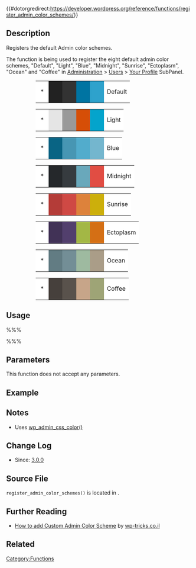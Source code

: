{{#dotorgredirect:https://developer.wordpress.org/reference/functions/register_admin_color_schemes/}}
== Description ==

Registers the default Admin color schemes.

The function is being used to register the eight default admin color schemes, "Default", "Light", "Blue", "Midnight",  "Sunrise", "Ectoplasm", "Ocean" and "Coffee" in [[Administration_Panels|Administration]] > [[Users Users SubPanel|Users]] > [[Users Your Profile SubPanel|Your Profile]] SubPanel.

<div>
::<table>
	<tr>
	<td style="background-color: #ffffff" title="fresh">&nbsp;*&nbsp;</td>
	<td style="background-color: #222" title="fresh">&nbsp;&nbsp;&nbsp;&nbsp;&nbsp;</td>
	<td style="background-color: #333" title="fresh">&nbsp;&nbsp;&nbsp;&nbsp;&nbsp;</td>
	<td style="background-color: #0074a2" title="fresh">&nbsp;&nbsp;&nbsp;&nbsp;&nbsp;</td>
	<td style="background-color: #2ea2cc" title="fresh">&nbsp;&nbsp;&nbsp;&nbsp;&nbsp;</td>
	<td style="background-color: #ffffff" title="fresh">Default</td>
	</tr>
</table>

<table>
	<tr>
	<td style="background-color: #ffffff" title="light">&nbsp;*&nbsp;</td>
	<td style="background-color: #e5e5e5" title="light">&nbsp;&nbsp;&nbsp;&nbsp;&nbsp;</td>
	<td style="background-color: #999" title="light">&nbsp;&nbsp;&nbsp;&nbsp;&nbsp;</td>
	<td style="background-color: #d64e07" title="light">&nbsp;&nbsp;&nbsp;&nbsp;&nbsp;</td>
	<td style="background-color: #04a4cc" title="light">&nbsp;&nbsp;&nbsp;&nbsp;&nbsp;</td>
	<td style="background-color: #ffffff" title="light">Light</td>
	</tr>
</table>

<table>
	<tr>
	<td style="background-color: #ffffff" title="blue">&nbsp;*&nbsp;</td>
	<td style="background-color: #096484" title="blue">&nbsp;&nbsp;&nbsp;&nbsp;&nbsp;</td>
	<td style="background-color: #4796b3" title="blue">&nbsp;&nbsp;&nbsp;&nbsp;&nbsp;</td>
	<td style="background-color: #52accc" title="blue">&nbsp;&nbsp;&nbsp;&nbsp;&nbsp;</td>
	<td style="background-color: #74B6CE" title="blue">&nbsp;&nbsp;&nbsp;&nbsp;&nbsp;</td>
	<td style="background-color: #ffffff" title="blue">Blue</td>
	</tr>
</table>

<table>
	<tr>
	<td style="background-color: #ffffff" title="midnight">&nbsp;*&nbsp;</td>
	<td style="background-color: #25282b" title="midnight">&nbsp;&nbsp;&nbsp;&nbsp;&nbsp;</td>
	<td style="background-color: #363b3f" title="midnight">&nbsp;&nbsp;&nbsp;&nbsp;&nbsp;</td>
	<td style="background-color: #69a8bb" title="midnight">&nbsp;&nbsp;&nbsp;&nbsp;&nbsp;</td>
	<td style="background-color: #e14d43" title="midnight">&nbsp;&nbsp;&nbsp;&nbsp;&nbsp;</td>
	<td style="background-color: #ffffff" title="midnight">Midnight</td>
	</tr>
</table>

<table>
	<tr>
	<td style="background-color: #ffffff" title="sunrise">&nbsp;*&nbsp;</td>
	<td style="background-color: #b43c38" title="sunrise">&nbsp;&nbsp;&nbsp;&nbsp;&nbsp;</td>
	<td style="background-color: #cf4944" title="sunrise">&nbsp;&nbsp;&nbsp;&nbsp;&nbsp;</td>
	<td style="background-color: #dd823b" title="sunrise">&nbsp;&nbsp;&nbsp;&nbsp;&nbsp;</td>
	<td style="background-color: #ccaf0b" title="sunrise">&nbsp;&nbsp;&nbsp;&nbsp;&nbsp;</td>
	<td style="background-color: #ffffff" title="sunrise">Sunrise</td>
	</tr>
</table>

<table>
	<tr>
	<td style="background-color: #ffffff" title="ectoplasm">&nbsp;*&nbsp;</td>
	<td style="background-color: #413256" title="ectoplasm">&nbsp;&nbsp;&nbsp;&nbsp;&nbsp;</td>
	<td style="background-color: #523f6d" title="ectoplasm">&nbsp;&nbsp;&nbsp;&nbsp;&nbsp;</td>
	<td style="background-color: #a3b745" title="ectoplasm">&nbsp;&nbsp;&nbsp;&nbsp;&nbsp;</td>
	<td style="background-color: #d46f15" title="ectoplasm">&nbsp;&nbsp;&nbsp;&nbsp;&nbsp;</td>
	<td style="background-color: #ffffff" title="ectoplasm">Ectoplasm</td>
	</tr>
</table>

<table>
	<tr>
	<td style="background-color: #ffffff" title="ocean">&nbsp;*&nbsp;</td>
	<td style="background-color: #627c83" title="ocean">&nbsp;&nbsp;&nbsp;&nbsp;&nbsp;</td>
	<td style="background-color: #738e96" title="ocean">&nbsp;&nbsp;&nbsp;&nbsp;&nbsp;</td>
	<td style="background-color: #9ebaa0" title="ocean">&nbsp;&nbsp;&nbsp;&nbsp;&nbsp;</td>
	<td style="background-color: #aa9d88" title="ocean">&nbsp;&nbsp;&nbsp;&nbsp;&nbsp;</td>
	<td style="background-color: #ffffff" title="ocean">Ocean</td>
	</tr>
</table>

<table>
	<tr>
	<td style="background-color: #ffffff" title="coffee">&nbsp;*&nbsp;</td>
	<td style="background-color: #46403c" title="coffee">&nbsp;&nbsp;&nbsp;&nbsp;&nbsp;</td>
	<td style="background-color: #59524c" title="coffee">&nbsp;&nbsp;&nbsp;&nbsp;&nbsp;</td>
	<td style="background-color: #c7a589" title="coffee">&nbsp;&nbsp;&nbsp;&nbsp;&nbsp;</td>
	<td style="background-color: #9ea476" title="coffee">&nbsp;&nbsp;&nbsp;&nbsp;&nbsp;</td>
	<td style="background-color: #ffffff" title="coffee">Coffee</td>
	</tr>
</table>  
</div>

== Usage ==

%%% <?php register_admin_color_schemes(); ?> %%%

== Parameters ==

This function does not accept any parameters. 

== Example ==


== Notes ==

* Uses [[Function_Reference/wp_admin_css_color|wp_admin_css_color()]]

== Change Log ==

* Since: [[Version 3.0|3.0.0]]

== Source File ==

<tt>register_admin_color_schemes()</tt> is located in {{Trac|wp-includes/general-template.php}}.

==Further Reading ==
* [http://www.wp-tricks.co.il/%D7%A2%D7%A8%D7%9B%D7%AA-%D7%A6%D7%91%D7%A2%D7%99%D7%9D-%D7%9E%D7%95%D7%AA%D7%90%D7%9E%D7%AA-%D7%90%D7%99%D7%A9%D7%99%D7%AA-%D7%9C%D7%9E%D7%9E%D7%A9%D7%A7-%D7%94%D7%A0%D7%99%D7%94%D7%95%D7%9C/ How to add Custom Admin Color Scheme] by [http://www.wp-tricks.co.il/ wp-tricks.co.il]

== Related ==

{{Tag Footer}}

[[Category:Functions]]